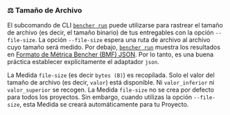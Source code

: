 
### ⚖️ Tamaño de Archivo

El subcomando de CLI <code><a href="/es/docs/explanation/bencher-run/">bencher run</a></code>
puede utilizarse para rastrear el tamaño de archivo (es decir, el tamaño binario) de tus entregables con la opción `--file-size`.
La opción `--file-size` espera una ruta de archivo al archivo cuyo tamaño será medido.
Por debajo, <code><a href="/es/docs/explanation/bencher-run/">bencher run</a></code>
muestra los resultados en [Formato de Métrica Bencher (BMF) JSON][json].
Por lo tanto, es una buena práctica establecer explícitamente el adaptador `json`.

<FileSizeCode />

La Medida `file-size` (es decir `bytes (B)`) es recopilada.
Solo el valor del tamaño de archivo (es decir, `valor`) está disponible.
Ni `valor_inferior` ni `valor_superior` se recogen.
La Medida `file-size` no se crea por defecto para todos los proyectos.
Sin embargo, cuando utilizas la opción `--file-size`, esta Medida se creará automáticamente para tu Proyecto.

[json]: #-json